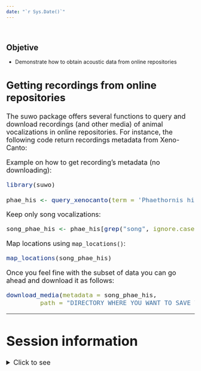 ```yaml
---
date: "`r Sys.Date()`"
---
```


 

::: {.alert .alert-info}
## **Objetive** {.unnumbered .unlisted}

-   Demonstrate how to obtain acoustic data from online repositories
:::



<font size="4">

## Getting recordings from online repositories

The suwo package offers several functions to query and download recordings (and other media) of animal vocalizations in online repositories. For instance, the following code return recordings metadata from Xeno-Canto:

Example on how to get recording's metadata (no downloading):

```r

library(suwo)

phae_his <- query_xenocanto(term = 'Phaethornis hispidus', all_data = TRUE)

```

Keep only song vocalizations:

```r

song_phae_his <- phae_his[grep("song", ignore.case = TRUE, phae_his$vocalization_type), ]

```

Map locations using `map_locations()`:

```r

map_locations(song_phae_his)

```

Once you feel fine with the subset of data you can go ahead and download it as follows:

```r

download_media(metadata = song_phae_his, 
         path = "DIRECTORY WHERE YOU WANT TO SAVE THE FILES")

```

------------------------------------------------------------------------

<!-- add packages used, system details and versions  -->

# Session information {.unnumbered .unlisted}

<details>
  <summary>Click to see</summary>
```r
#| echo: false

# if devtools is installed use devtools::session_info()
if (requireNamespace("devtools", quietly = TRUE)) {
  devtools::session_info()
} else {
  sessionInfo()
}

```
</details>
